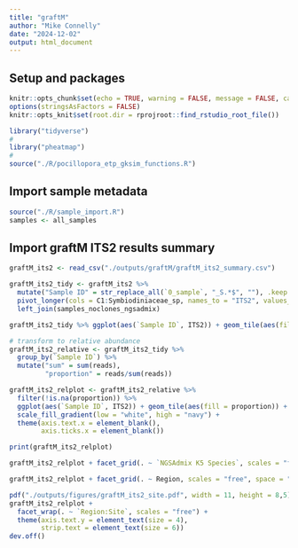 ```yaml
---
title: "graftM"
author: "Mike Connelly"
date: "2024-12-02"
output: html_document
---
```


## Setup and packages
```r
knitr::opts_chunk$set(echo = TRUE, warning = FALSE, message = FALSE, cache = TRUE)
options(stringsAsFactors = FALSE)
knitr::opts_knit$set(root.dir = rprojroot::find_rstudio_root_file())
```
```r
library("tidyverse")
#
library("pheatmap")
#
source("./R/pocillopora_etp_gksim_functions.R")
```

## Import sample metadata
```r
source("./R/sample_import.R")
samples <- all_samples
```

## Import graftM ITS2 results summary
```r
graftM_its2 <- read_csv("./outputs/graftM/graftM_its2_summary.csv")
```

```r
graftM_its2_tidy <- graftM_its2 %>% 
  mutate("Sample ID" = str_replace_all(`0_sample`, "_S.*$", ""), .keep = "unused") %>% 
  pivot_longer(cols = C1:Symbiodiniaceae_sp, names_to = "ITS2", values_to = "reads") %>% 
  left_join(samples_noclones_ngsadmix)
```
```r
graftM_its2_tidy %>% ggplot(aes(`Sample ID`, ITS2)) + geom_tile(aes(fill = reads))
```
```r
# transform to relative abundance
graftM_its2_relative <- graftM_its2_tidy %>% 
  group_by(`Sample ID`) %>% 
  mutate("sum" = sum(reads),
         "proportion" = reads/sum(reads))
```
```r
graftM_its2_relplot <- graftM_its2_relative %>%
  filter(!is.na(proportion)) %>% 
  ggplot(aes(`Sample ID`, ITS2)) + geom_tile(aes(fill = proportion)) +
  scale_fill_gradient(low = "white", high = "navy") + 
  theme(axis.text.x = element_blank(),
        axis.ticks.x = element_blank())

print(graftM_its2_relplot)
```
```r
graftM_its2_relplot + facet_grid(. ~ `NGSAdmix K5 Species`, scales = "free", space = "free")
```

```r
graftM_its2_relplot + facet_grid(. ~ Region, scales = "free", space = "free")
```
```r
pdf("./outputs/figures/graftM_its2_site.pdf", width = 11, height = 8,5)
graftM_its2_relplot +
  facet_wrap(. ~ `Region:Site`, scales = "free") + 
  theme(axis.text.y = element_text(size = 4),
        strip.text = element_text(size = 6))
dev.off()
```
